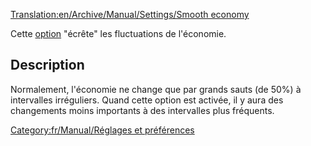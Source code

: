 [[Translation:en/Archive/Manual/Settings/Smooth economy]]


Cette [[fr/Archive/Manual/Settings/Options Avancées/Économie#permettre-une-economie-stable-plus-de-petits-changements|option]] "écrête" les fluctuations de l'économie.

== Description ==
Normalement, l'économie ne change que par grands sauts (de 50%) à intervalles irréguliers. Quand cette option est activée, il y aura des changements moins importants à des intervalles plus fréquents.

[[Category:fr/Manual/Réglages et préférences]]